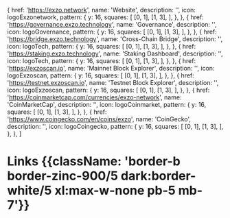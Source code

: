

  {
    href: 'https://exzo.network',
    name: 'Website',
    description: '',
    icon: logoExzonetwork,
    pattern: {
      y: 16,
      squares: [
        [0, 1],
        [1, 3],
      ],
    },
  },
  {
    href: 'https://governance.exzo.technology',
    name: 'Governance',
    description: '',
    icon: logoGovernance,
    pattern: {
      y: 16,
      squares: [
        [0, 1],
        [1, 3],
      ],
    },
  },
  {
    href: 'https://bridge.exzo.technology',
    name: 'Cross-Chain Bridge',
    description: '',
    icon: logoTech,
    pattern: {
      y: 16,
      squares: [
        [0, 1],
        [1, 3],
      ],
    },
  },
  {
    href: 'https://staking.exzo.technology',
    name: 'Staking Dashboard',
    description: '',
    icon: logoTech,
    pattern: {
      y: 16,
      squares: [
        [0, 1],
        [1, 3],
      ],
    },
  },
  {
    href: 'https://exzoscan.io',
    name: 'Mainnet Block Explorer',
    description: '',
    icon: logoExzoscan,
    pattern: {
      y: 16,
      squares: [
        [0, 1],
        [1, 3],
      ],
    },
  },
  {
    href: 'https://testnet.exzoscan.io',
    name: 'Testnet Block Explorer',
    description: '',
    icon: logoExzoscan,
    pattern: {
      y: 16,
      squares: [
        [0, 1],
        [1, 3],
      ],
    },
  },
  {
    href: 'https://coinmarketcap.com/currencies/exzo-network',
    name: 'CoinMarketCap',
    description: '',
    icon: logoCoinmarket,
    pattern: {
      y: 16,
      squares: [
        [0, 1],
        [1, 3],
      ],
    },
  },
  {
    href: 'https://www.coingecko.com/en/coins/exzo',
    name: 'CoinGecko',
    description: '',
    icon: logoCoingecko,
    pattern: {
      y: 16,
      squares: [
        [0, 1],
        [1, 3],
      ],
    },
  },
]

# Links {{className: 'border-b border-zinc-900/5 dark:border-white/5 xl:max-w-none pb-5 mb-7'}}

<ResourcesOther
  id="elements"
  title=""
  level={1}
  elements={elements}
  isHeading={false}
/>

